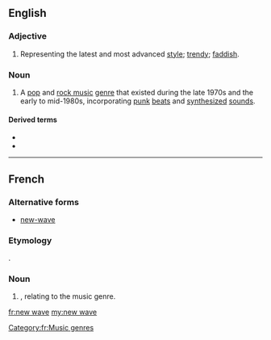 {{also|new-wave|New Wave}}
==English==

===Adjective===
{{en-adj|head=[[new]] [[wave]]}}

# Representing the latest and most advanced [[style]]; [[trendy]]; [[faddish]].

===Noun===
{{wikipedia|New wave music}}
{{en-noun|-}}

# {{lb|en|music genre}} A [[pop music|pop]] and [[rock music]] [[genre]] that existed during the late 1970s and the early to mid-1980s, incorporating [[punk rock|punk]] [[beat]]s and [[synthesizer|synthesized]] [[sound]]s.

====Derived terms====
* {{l|en|new waver}}
* {{l|en|no wave}}

----

==French==

===Alternative forms===
* [[new-wave]]

===Etymology===
{{bor|fr|en|new wave}}.

===Noun===
{{fr-noun|m|-}}

# {{l|en|new wave|New wave}}, relating to the music genre.

[[Category:fr:Music genres]]

[[fr:new wave]]
[[my:new wave]]